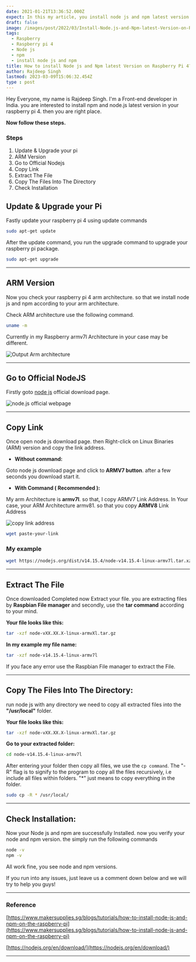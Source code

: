 ```yaml
---
date: 2021-01-21T13:36:52.000Z
expect: In this my article, you install node js and npm latest version in your raspberry pi 4.
draft: false
image: /images/post/2022/03/Install-Node.js-and-Npm-latest-Version-on-Raspberry-Pi-4.png
tags:
  - Raspberry
  - Raspberry pi 4
  - Node js
  - npm
  - install node js and npm
title: How to install Node js and Npm latest Version on Raspberry Pi 4?
author: Rajdeep Singh
lastmod: 2023-03-09T15:06:32.454Z
type : post
---
```


Hey Everyone, my name is Rajdeep Singh. I'm a Front-end developer in India. you
are interested to install npm and node.js latest version in your raspberry pi 4.
then you are right place.

**Now follow these steps.**

### Steps

1. Update & Upgrade your pi
2. ARM Version
3. Go to Official Nodejs
4. Copy Link
5. Extract The File
6. Copy The Files Into The Directory
7. Check Installation

## Update & Upgrade your Pi

Fastly update your raspberry pi 4 using update commands

```bash
sudo apt-get update
```

After the update command, you run the upgrade command to upgrade your raspberry pi
package.

```bash
sudo apt-get upgrade
```

---

## ARM Version

Now you check your raspberry pi 4 arm architecture. so that we install node js and npm
according to your arm architecture.

Check ARM architecture use the following command.

```bash
uname -m
```

Currently in my Raspberry armv7l Architecture in your case may be different.

![Output Arm architecture](/images/post/2021/01/RASPI-4.png "Output Arm architecture")

---

## Go to Official NodeJS

Firstly goto [node js](https://nodejs.org/en/download/) official download page.

![node.js official webpage](/images/post/2021/01/node.js-webpage.png "node.js official webpage")

---

## Copy Link

Once open node js download page. then Right-click on Linux Binaries (ARM)
version and copy the link address.

- **Without command:**

Goto node js download page and click to **ARMV7 button**. after a few seconds
you download start it.

- **With Command ( Recommended ):**

My arm Architecture is **armv7l**. so that, I copy ARMV7 Link Address. In Your
case, your ARM Architecture armv81. so that you copy **ARMV8** Link Address

![copy link address](/images/post/2021/01/copy-link-address.png "copy link address")

```bash
wget paste-your-link
```

### My example

```bash
wget https://nodejs.org/dist/v14.15.4/node-v14.15.4-linux-armv7l.tar.xz
```

---

## Extract The File

Once downloaded Completed now Extract your file. you are extracting files by
**Raspbian File manager** and secondly, use the **tar command** according to
your mind.

**Your file looks like this:**

```bash
tar -xzf node-vXX.XX.X-linux-armvXl.tar.gz
```

**In my example my file name:**

```bash
tar -xzf node-v14.15.4-linux-armv7l
```
<Alert color="blue">
If you face any error use the Raspbian File manager to
extract the File.
</Alert>

---

## Copy The Files Into The Directory:

run node js with any directory we need to copy all extracted files into the
**"/usr/local"** folder.

**Your file looks like this:**

```bash
tar -xzf node-vXX.XX.X-linux-armvXl.tar.gz
```

**Go to your extracted folder:**

```bash
cd node-v14.15.4-linux-armv7l
```

After entering your folder then copy all files, we use the `cp command`. The
"-R" flag is to signify to the program to copy all the files recursively, i.e
include all files within folders. "*" just means to copy everything in the
folder.

```bash
sudo cp -R * /usr/local/
```

---

## Check Installation:

Now your Node js and npm are successfully Installed. now you verify your node
and npm version. the simply run the following commands

```bash
node -v
npm -v
```

All work fine, you see node and npm versions.

If you run into any issues, just leave us a comment down below and we will try
to help you guys!

---

### Reference

[https://www.makersupplies.sg/blogs/tutorials/how-to-install-node-js-and-npm-on-the-raspberry-pi](https://www.makersupplies.sg/blogs/tutorials/how-to-install-node-js-and-npm-on-the-raspberry-pi)

[https://nodejs.org/en/download/](https://nodejs.org/en/download/)

---
